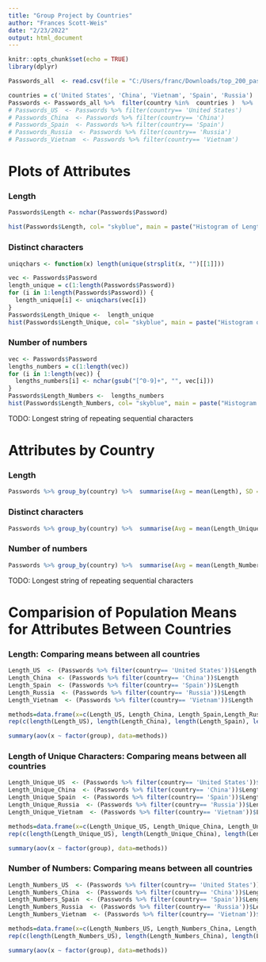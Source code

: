 ---
title: "Group Project by Countries"
author: "Frances Scott-Weis"
date: "2/23/2022"
output: html_document
---

```{r setup, include=FALSE}
knitr::opts_chunk$set(echo = TRUE)
library(dplyr)
```

```{r}
Passwords_all  <- read.csv(file = "C:/Users/franc/Downloads/top_200_password_2020_by_country.csv", header = TRUE) %>%  collect()
```

```{r} 
countries = c('United States', 'China', 'Vietnam', 'Spain', 'Russia')
Passwords <- Passwords_all %>%  filter(country %in%  countries )  %>%  collect() 
# Passwords_US  <- Passwords %>% filter(country== 'United States')
# Passwords_China  <- Passwords %>% filter(country== 'China')
# Passwords_Spain  <- Passwords %>% filter(country== 'Spain')
# Passwords_Russia  <- Passwords %>% filter(country== 'Russia')
# Passwords_Vietnam  <- Passwords %>% filter(country== 'Vietnam')
```
# Plots of Attributes 

### Length 
```{r}
Passwords$Length <- nchar(Passwords$Password)

hist(Passwords$Length, col= "skyblue", main = paste("Histogram of Lengths" ), breaks = 20)
```

### Distinct characters 
```{r} 
uniqchars <- function(x) length(unique(strsplit(x, "")[[1]]))

vec <- Passwords$Password
length_unique = c(1:length(Passwords$Password))
for (i in 1:length(Passwords$Password)) {
  length_unique[i] <- uniqchars(vec[i])
}
Passwords$Length_Unique <-  length_unique   
hist(Passwords$Length_Unique, col= "skyblue", main = paste("Histogram of Number of Unique Characters" ), breaks = 20)
```

### Number of numbers 
```{r} 
vec <- Passwords$Password
lengths_numbers = c(1:length(vec))
for (i in 1:length(vec)) {
  lengths_numbers[i] <- nchar(gsub("[^0-9]+", "", vec[i]))
}
Passwords$Length_Numbers <-  lengths_numbers   
hist(Passwords$Length_Numbers, col= "skyblue", main = paste("Histogram of Number of Numbers" ), breaks = 5)
```

TODO: Longest string of repeating sequential characters


# Attributes by Country 

### Length 
```{r}
Passwords %>% group_by(country) %>%  summarise(Avg = mean(Length), SD = sd(Length), Min = min(Length), Max = max(Length) )
```

### Distinct characters 
```{r} 
Passwords %>% group_by(country) %>%  summarise(Avg = mean(Length_Unique), SD = sd(Length_Unique), Min = min(Length_Unique), Max = max(Length_Unique) )
```

### Number of numbers 
```{r} 
Passwords %>% group_by(country) %>%  summarise(Avg = mean(Length_Numbers), SD = sd(Length_Numbers), Min = min(Length_Numbers), Max = max(Length_Numbers) )
```

TODO: Longest string of repeating sequential characters

# Comparision of Population Means for Attributes Between Countries

### Length: Comparing means between all countries
```{r}
Length_US  <- (Passwords %>% filter(country== 'United States'))$Length
Length_China  <- (Passwords %>% filter(country== 'China'))$Length
Length_Spain  <- (Passwords %>% filter(country== 'Spain'))$Length
Length_Russia  <- (Passwords %>% filter(country== 'Russia'))$Length
Length_Vietnam  <- (Passwords %>% filter(country== 'Vietnam'))$Length

methods=data.frame(x=c(Length_US, Length_China, Length_Spain,Length_Russia,Length_Vietnam ),group=rep(c("Length_US", "Length_China", "Length_Spain", "Length_Russia", "Length_Vietnam"),
rep(c(length(Length_US), length(Length_China), length(Length_Spain), length(Length_Russia), length(Length_Vietnam)))))

summary(aov(x ~ factor(group), data=methods))
```

### Length of Unique Characters: Comparing means between all countries
```{r}
Length_Unique_US  <- (Passwords %>% filter(country== 'United States'))$Length_Unique
Length_Unique_China  <- (Passwords %>% filter(country== 'China'))$Length_Unique
Length_Unique_Spain  <- (Passwords %>% filter(country== 'Spain'))$Length_Unique
Length_Unique_Russia  <- (Passwords %>% filter(country== 'Russia'))$Length_Unique
Length_Unique_Vietnam  <- (Passwords %>% filter(country== 'Vietnam'))$Length_Unique

methods=data.frame(x=c(Length_Unique_US, Length_Unique_China, Length_Unique_Spain,Length_Unique_Russia,Length_Unique_Vietnam ),group=rep(c("Length_Unique_US", "Length_Unique_China", "Length_Unique_Spain", "Length_Unique_Russia", "Length_Unique_Vietnam"),
rep(c(length(Length_Unique_US), length(Length_Unique_China), length(Length_Unique_Spain), length(Length_Unique_Russia), length(Length_Unique_Vietnam)))))

summary(aov(x ~ factor(group), data=methods))
```

### Number of Numbers: Comparing means between all countries
```{r}
Length_Numbers_US  <- (Passwords %>% filter(country== 'United States'))$Length_Numbers
Length_Numbers_China  <- (Passwords %>% filter(country== 'China'))$Length_Numbers
Length_Numbers_Spain  <- (Passwords %>% filter(country== 'Spain'))$Length_Numbers
Length_Numbers_Russia  <- (Passwords %>% filter(country== 'Russia'))$Length_Numbers
Length_Numbers_Vietnam  <- (Passwords %>% filter(country== 'Vietnam'))$Length_Numbers

methods=data.frame(x=c(Length_Numbers_US, Length_Numbers_China, Length_Numbers_Spain,Length_Numbers_Russia,Length_Numbers_Vietnam ),group=rep(c("Length_Numbers_US", "Length_Numbers_China", "Length_Numbers_Spain", "Length_Numbers_Russia", "Length_Numbers_Vietnam"),
rep(c(length(Length_Numbers_US), length(Length_Numbers_China), length(Length_Numbers_Spain), length(Length_Numbers_Russia), length(Length_Numbers_Vietnam)))))

summary(aov(x ~ factor(group), data=methods))
```

